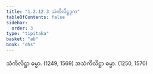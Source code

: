 ```yaml
---
title: "1.2.12.3 သံကိလိဋ္ဌဒုက"
tableOfContents: false
sidebar:
  order: 3
type: "tipitaka"
basket: "ab"
book: "dhs"
---
```



<DynamicBreadcrumb />

<Division number="99" book="dhs" e="ch" v="29" p="13">

<Paragraph number="232" book="dhs">
သံကိလိဋ္ဌာ ဓမ္မာ. (<Emphasis>1249, 1569</Emphasis>)
</Paragraph>

<Paragraph number="233" book="dhs">
အသံကိလိဋ္ဌာ ဓမ္မာ. (<Emphasis>1250, 1570</Emphasis>)
</Paragraph>
</Division>
